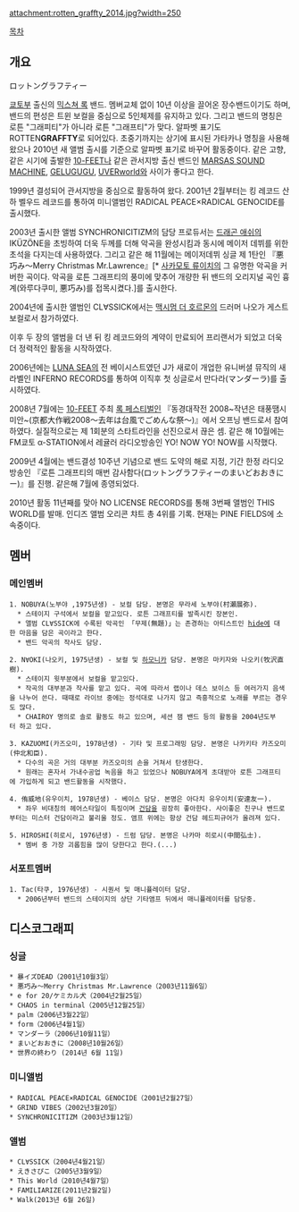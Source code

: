 attachment:rotten_graffty_2014.jpg?width=250

[[목차]]

== 개요 ==
ロットングラフティー

[[쿄토]]부 출신의 [[믹스쳐 록]] 밴드. 멤버교체 없이 10년 이상을 끌어온 장수밴드이기도 하며, 밴드의 편성은 트윈 보컬을 중심으로 5인체제를 유지하고 있다. 그리고 밴드의 명칭은 로튼 "그래피티"가 아니라 로튼 "그래프티"가 맞다. 알파벳 표기도 ROTTEN'''GRAFFTY'''로 되어있다. 초중기까지는 상기에 표시된 가타카나 명칭을 사용해 왔으나 2010년 새 앨범 출시를 기준으로 알파벳 표기로 바꾸어 활동중이다. 같은 고향, 같은 시기에 출발한 [[10-FEET]]나 같은 관서지방 출신 밴드인 [[MARSAS SOUND MACHINE]], [[GELUGUGU]], [[UVERworld]]와 사이가 좋다고 한다. 

1999년 결성되어 관서지방을 중심으로 활동하여 왔다. 2001년 2월부터는 킹 레코드 산하 벨우드 레코드를 통하여 미니앨범인 RADICAL PEACE×RADICAL GENOCIDE를 출시했다. 

2003년 출시한 앨범 SYNCHRONICITIZM의 담당 프로듀서는 [[드래곤 애쉬]]의 IKÜZÖNE을 초빙하여 더욱 두께를 더해 악곡을 완성시킴과 동시에 메이저 데뷔를 위한 초석을 다지는데 사용하였다. 그리고 같은 해 11월에는 메이저데뷔 싱글 제 1탄인 『悪巧み～Merry Christmas Mr.Lawrence』[* [[사카모토 류이치]]의 그 유명한 악곡을 커버한 곡이다. 악곡을 로튼 그래프티의 풍미에 맞추어 개량한 뒤 밴드의 오리지널 곡인 흉계(와루다쿠미, 悪巧み)를 접목시켰다.]를 출시한다.

2004년에 출시한 앨범인 CL∀SSICK에서는 [[맥시멈 더 호르몬]]의 드러머 나오가 게스트 보컬로서 참가하였다. 

이후 두 장의 앨범을 더 낸 뒤 킹 레코드와의 계약이 만료되어 프리랜서가 되었고 더욱 더 정력적인 활동을 시작하였다.

2006년에는 [[LUNA SEA]]의 전 베이시스트였던 J가 새로이 개업한 유니버셜 뮤직의 새 라벨인 INFERNO RECORDS를 통하여 이직후 첫 싱글로서 만다라(マンダーラ)를 출시하였다. 

2008년 7월에는 [[10-FEET]] 주최 [[록 페스티벌]]인 『동경대작전 2008~작년은 태풍땜시 미안~(京都大作戦2008～去年は台風でごめんな祭～)』에서 오프닝 밴드로서 참여하였다. 실질적으로는 제 1회분의 스타트라인을 선진으로서 끊은 셈. 같은 해 10월에는 FM쿄토 α-STATION에서 레귤러 라디오방송인 YO! NOW YO! NOW를 시작했다. 

2009년 4월에는 밴드결성 10주년 기념으로 밴드 도약의 해로 지정, 기간 한정 라디오방송인 『로튼 그래프티의 매번 감사함다(ロットングラフティーのまいどおおきにー)』를 진행. 같은해 7월에 종영되었다. 

2010년 활동 11년째를 맞아 NO LICENSE RECORDS를 통해 3번째 앨범인 THIS WORLD를 발매. 인디즈 앨범 오리콘 챠트 총 4위를 기록. 현재는 PINE FIELDS에 소속중이다.

== 멤버 ==
=== 메인멤버 ===
 1. NOBUYA(노부야 ,1975년생) - 보컬 담당. 본명은 무라세 노부야(村瀬展弥).
   * 스테이지 구석에서 보컬을 맡고있다. 로튼 그래프티를 발족시킨 장본인.
   * 앨범 CL∀SSICK에 수록된 악곡인 「무제(無題)」는 존경하는 아티스트인 [[hide]]에 대한 마음을 담은 곡이라고 한다. 
   * 밴드 악곡의 작사도 담당. 

 2. N∀OKI(나오키, 1975년생) - 보컬 및 [[하모니카]] 담당. 본명은 마키자와 나오키(牧沢直樹).
   * 스테이지 윗부분에서 보컬을 맡고있다.
   * 작곡의 대부분과 작사를 맡고 있다. 곡에 따라서 랩이나 데스 보이스 등 여러가지 음색을 나누어 쓴다. 때때로 라이브 중에는 정석대로 나가지 않고 즉흥적으로 노래를 부르는 경우도 많다.
   * CHAIROY 명의로 솔로 활동도 하고 있으며, 세션 잼 밴드 등의 활동을 2004년도부터 하고 있다. 

 3. KAZUOMI(카즈오미, 1978년생) - 기타 및 프로그래밍 담당. 본명은 나카키타 카즈오미(仲北和臣).
   * 다수의 곡은 거의 대부분 카즈오미의 손을 거쳐서 탄생한다. 
   * 원래는 혼자서 가내수공업 녹음을 하고 있었으나 NOBUYA에게 초대받아 로튼 그래프티에 가입하게 되고 밴드활동을 시작했다. 

 4. 侑威地(유우이치, 1978년생) - 베이스 담당. 본명은 아다치 유우이치(安達友一).
   * 좌우 비대칭의 헤어스타일이 특징이며 [[건담]]을 굉장히 좋아한다. 사이좋은 친구나 밴드로부터는 미스터 건담이라고 불리울 정도. 앰프 위에는 항상 건담 헤드피규어가 올려져 있다. 

 5. HIROSHI(히로시, 1976년생) - 드럼 담당. 본명은 나카마 히로시(中間弘士).
   * 멤버 중 가장 괴롭힘을 많이 당한다고 한다.(...)

=== 서포트멤버 ===
 1. Tac(타쿠, 1976년생) - 시퀀서 및 매니퓰레이터 담당.
   * 2006년부터 밴드의 스테이지의 상단 기타앰프 뒤에서 매니퓰레이터를 담당중.

== 디스코그래피 ==
=== 싱글 ===
 * 暴イズDEAD（2001년10월3일）
 * 悪巧み～Merry Christmas Mr.Lawrence（2003년11월6일）
 * e for 20/ケミカル犬（2004년2월25일）
 * CHAOS in terminal（2005년12월25일）
 * palm（2006년3월22일）
 * form（2006년4월1일）
 * マンダーラ（2006년10월11일）
 * まいどおおきに（2008년10월26일）
 * 世界の終わり (2014년 6월 11일)

=== 미니앨범 ===
 * RADICAL PEACE×RADICAL GENOCIDE（2001년2월27일）
 * GRIND VIBES（2002년3월20일）
 * SYNCHRONICITIZM（2003년3월12일）

=== 앨범 ===
 * CL∀SSICK（2004년4월21일）
 * えきさぴこ（2005년3월9일）
 * This World（2010년4월7일）
 * FAMILIARIZE(2011년2월2일)
 * Walk(2013년 6월 26일)
